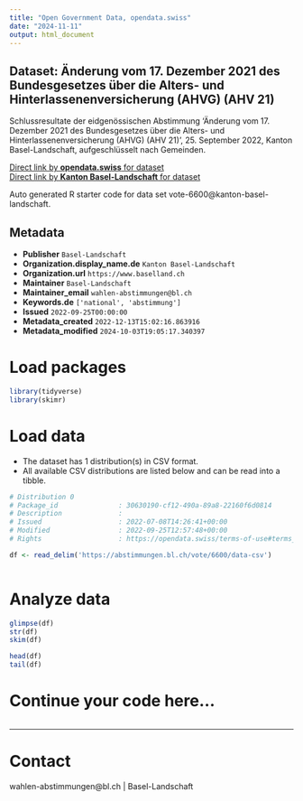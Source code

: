 ```yaml
---
title: "Open Government Data, opendata.swiss"
date: "2024-11-11"
output: html_document
---
```


## Dataset: Änderung vom 17. Dezember 2021 des Bundesgesetzes über die Alters- und Hinterlassenenversicherung (AHVG) (AHV 21)

Schlussresultate der eidgenössischen Abstimmung 'Änderung vom 17. Dezember 2021 des Bundesgesetzes über die Alters- und Hinterlassenenversicherung (AHVG) (AHV 21)', 25. September 2022, Kanton Basel-Landschaft, aufgeschlüsselt nach Gemeinden.

[Direct link by **opendata.swiss** for dataset](https://opendata.swiss/de/dataset/anderung-vom-17-dezember-2021-des-bundesgesetzes-uber-die-alters-und-hinterlassenenversicher-211)<br>
[Direct link by **Kanton Basel-Landschaft** for dataset](https://abstimmungen.bl.ch/vote/6600/data)

Auto generated R starter code for data set vote-6600@kanton-basel-landschaft.

## Metadata

- **Publisher** `Basel-Landschaft`
- **Organization.display_name.de** `Kanton Basel-Landschaft`
- **Organization.url** `https://www.baselland.ch`
- **Maintainer** `Basel-Landschaft`
- **Maintainer_email** `wahlen-abstimmungen@bl.ch`
- **Keywords.de** `['national', 'abstimmung']`
- **Issued** `2022-09-25T00:00:00`
- **Metadata_created** `2022-12-13T15:02:16.863916`
- **Metadata_modified** `2024-10-03T19:05:17.340397`


# Load packages

```r

library(tidyverse)
library(skimr)

```

# Load data

-   The dataset has 1 distribution(s) in CSV format.
-   All available CSV distributions are listed below and can be read into a tibble.

```r

# Distribution 0
# Package_id               : 30630190-cf12-490a-89a8-22160f6d0814
# Description              : 
# Issued                   : 2022-07-08T14:26:41+00:00
# Modified                 : 2022-09-25T12:57:48+00:00
# Rights                   : https://opendata.swiss/terms-of-use#terms_by

df <- read_delim('https://abstimmungen.bl.ch/vote/6600/data-csv')



```

# Analyze data

```r

glimpse(df)
str(df)
skim(df)

head(df)
tail(df)

```

# Continue your code here...

```r

```

------------------------------------------------------------------------

# Contact

wahlen-abstimmungen@bl.ch | Basel-Landschaft
